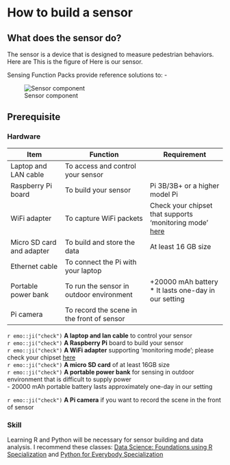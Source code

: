 # How to build a sensor 


## What does the sensor do?





The sensor is a device that is designed to measure pedestrian behaviors. Here are 
This is the figure of Here is our sensor.

Sensing Function Packs provide reference solutions to: -

![Sensor component](./static/image/wifi-sensor-comp.png)


## Prerequisite
### Hardware
| Item                  | Function                           | Requirement                    |
|-----------------------|------------------------------------|--------------------------------|
| Laptop and LAN cable  | To access and control your sensor  |                                |
| Raspberry Pi board    | To build your sensor               | Pi 3B/3B+ or a higher model Pi |
| WiFi adapter          | To capture WiFi packets            | Check your chipset that supports 'monitoring mode' [here](https://unix.stackexchange.com/questions/614984/supported-chipset-for-monitor-mode-and-packet-injection-in-kali-linux) |
| Micro SD card and adapter  | To build and store the data   | At least 16 GB size |
| Ethernet cable  | To connect the Pi with your laptop   | |
| Portable power bank | To run the sensor in outdoor environment | +20000 mAh battery </br> * It lasts one-day in our setting |
| Pi camera  | To record the scene in the front of sensor  |                      |


`r emo::ji("check")` **A laptop and lan cable** to control your sensor  
`r emo::ji("check")` **A Raspberry Pi** board to build your sensor  
`r emo::ji("check")` **A WiFi adapter** supporting 'monitoring mode'; please check your chipset [here](https://unix.stackexchange.com/questions/614984/supported-chipset-for-monitor-mode-and-packet-injection-in-kali-linux)  
`r emo::ji("check")` **A micro SD card** of at least 16GB size  
`r emo::ji("check")` **A portable power bank** for sensing in outdoor environment that is difficult to supply power  
  - 20000 mAh portable battery lasts approximately one-day in our setting

`r emo::ji("check")` **A Pi camera** if you want to record the scene in the front of sensor

### Skill
Learning R and Python will be necessary for sensor building and data analysis. I recommend these classes: [Data Science: Foundations using R Specialization](https://www.coursera.org/specializations/data-science-foundations-r) and [Python for Everybody Specialization](https://www.coursera.org/specializations/python)

